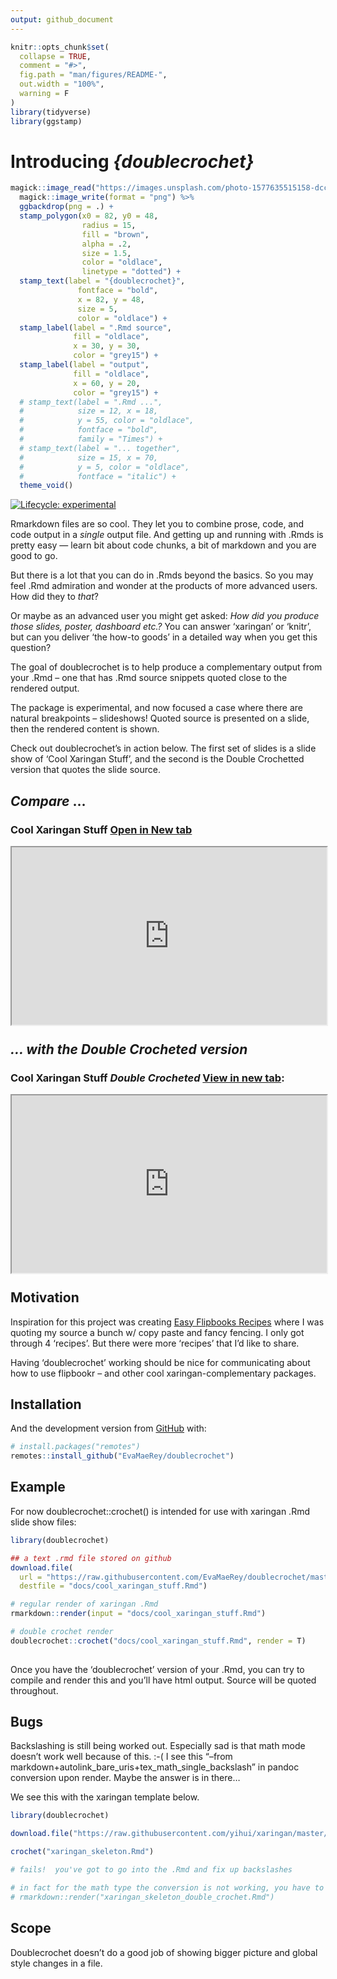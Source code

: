 ```yaml
---
output: github_document
---
```


<!-- README.md is generated from README.Rmd. Please edit that file -->

```r
knitr::opts_chunk$set(
  collapse = TRUE,
  comment = "#>",
  fig.path = "man/figures/README-",
  out.width = "100%",
  warning = F
)
library(tidyverse)
library(ggstamp)
```

# Introducing *{doublecrochet}*

```r
magick::image_read("https://images.unsplash.com/photo-1577635515158-dcce4789c8fb?ixlib=rb-1.2.1&ixid=MXwxMjA3fDB8MHxwaG90by1wYWdlfHx8fGVufDB8fHw%3D&auto=format&fit=crop&w=751&q=80") %>% 
  magick::image_write(format = "png") %>% 
  ggbackdrop(png = .) +
  stamp_polygon(x0 = 82, y0 = 48, 
                radius = 15,
                fill = "brown",
                alpha = .2,
                size = 1.5,
                color = "oldlace",
                linetype = "dotted") + 
  stamp_text(label = "{doublecrochet}",
               fontface = "bold",
               x = 82, y = 48,
               size = 5, 
               color = "oldlace") + 
  stamp_label(label = ".Rmd source",
              fill = "oldlace",
              x = 30, y = 30,
              color = "grey15") + 
  stamp_label(label = "output",
              fill = "oldlace",
              x = 60, y = 20,
              color = "grey15") + 
  # stamp_text(label = ".Rmd ...", 
  #            size = 12, x = 18,
  #            y = 55, color = "oldlace",
  #            fontface = "bold", 
  #            family = "Times") +
  # stamp_text(label = "... together",
  #            size = 15, x = 70,
  #            y = 5, color = "oldlace",
  #            fontface = "italic") + 
  theme_void()
```




<!-- badges: start -->
[![Lifecycle: experimental](https://img.shields.io/badge/lifecycle-experimental-orange.svg)](https://www.tidyverse.org/lifecycle/#experimental)
<!-- badges: end -->

Rmarkdown files are so cool.  They let you to combine prose, code, and code output in a *single* output file.  And getting up and running with .Rmds is pretty easy --- learn bit about code chunks, a bit of markdown and you are good to go.  

But there is a lot that you can do in .Rmds beyond the basics. So you may feel .Rmd admiration and wonder at the products of more advanced users.  How did they to *that*?

Or maybe as an advanced user you might get asked:  *How did you produce those slides, poster, dashboard etc.?*  You can answer 'xaringan' or 'knitr', but can you deliver 'the how-to goods' in a detailed way when you get this question?

The goal of doublecrochet is to help produce a complementary output from your .Rmd -- one that has .Rmd source snippets quoted close to the rendered output.

The package is experimental, and now focused a case where there are natural breakpoints -- slideshows!  Quoted source is presented on a slide, then the rendered content is shown. 

Check out doublecrochet's in action below. The first set of slides is a slide show of 'Cool Xaringan Stuff', and the second is the Double Crochetted version that quotes the slide source.

## *Compare* ...

### Cool Xaringan Stuff [Open in New tab](https://evamaerey.github.io/doublecrochet/cool_xaringan_stuff.html){target="_blank"}

<div style="position:relative;padding-top:56.25%;">
<iframe src="https://evamaerey.github.io/doublecrochet/cool_xaringan_stuff.html" frameborder="2" webkitallowfullscreen mozallowfullscreen allowfullscreen style="position:absolute;top:0;left:0;width:100%;height:100%;" allowtransparency="true">
</iframe>
</div>

## *... with the Double Crocheted version*  

### Cool Xaringan Stuff *Double Crocheted* [View in new tab](https://evamaerey.github.io/doublecrochet/cool_xaringan_stuff_double_crochet.html){target="_blank"}:

<div style="position:relative;padding-top:56.25%;">
<iframe src="https://evamaerey.github.io/doublecrochet/cool_xaringan_stuff_double_crochet.html" frameborder="2" webkitallowfullscreen mozallowfullscreen allowfullscreen style="position:absolute;top:0;left:0;width:100%;height:100%;" allowtransparency="true">
</iframe>
</div>

## Motivation

Inspiration for this project was creating [Easy Flipbooks Recipes](https://evamaerey.github.io/flipbooks/flipbook_recipes#1) where I was quoting my source a bunch w/ copy paste and fancy fencing. I only got through 4 'recipes'.  But there were more 'recipes' that I'd like to share.  

Having 'doublecrochet' working should be nice for communicating about how to use flipbookr -- and other cool xaringan-complementary packages. 



## Installation

<!-- You can install the released version of doublecrochet from [CRAN](https://CRAN.R-project.org) with: -->

<!-- ``` r -->
<!-- install.packages("doublecrochet") -->
<!-- ``` -->

And the development version from [GitHub](https://github.com/) with:

``` r
# install.packages("remotes")
remotes::install_github("EvaMaeRey/doublecrochet")
```
## Example

For now doublecrochet::crochet() is intended for use with xaringan .Rmd slide show files:

```r
library(doublecrochet)

## a text .rmd file stored on github
download.file(
  url = "https://raw.githubusercontent.com/EvaMaeRey/doublecrochet/master/inst/rmarkdown/templates/double-crochet/skeleton/skeleton.Rmd", 
  destfile = "docs/cool_xaringan_stuff.Rmd")

# regular render of xaringan .Rmd 
rmarkdown::render(input = "docs/cool_xaringan_stuff.Rmd")

# double crochet render
doublecrochet::crochet("docs/cool_xaringan_stuff.Rmd", render = T)
                      

```

Once you have the 'doublecrochet' version of your .Rmd, you can try to compile and render this and you'll have html output.  Source will be quoted throughout. 

## Bugs

Backslashing is still being worked out.  Especially sad is that math mode doesn't work well because of this.  :-(  I see this "--from markdown+autolink_bare_uris+tex_math_single_backslash" in pandoc conversion upon render.  Maybe the answer is in there...

We see this with the xaringan template below.

```r
library(doublecrochet)

download.file("https://raw.githubusercontent.com/yihui/xaringan/master/inst/rmarkdown/templates/xaringan/skeleton/skeleton.Rmd", "xaringan_skeleton.Rmd")

crochet("xaringan_skeleton.Rmd")

# fails!  you've got to go into the .Rmd and fix up backslashes

# in fact for the math type the conversion is not working, you have to go back in and escape
# rmarkdown::render("xaringan_skeleton_double_crochet.Rmd")
```

## Scope

Doublecrochet doesn't do a good job of showing bigger picture and global style changes in a file.  


